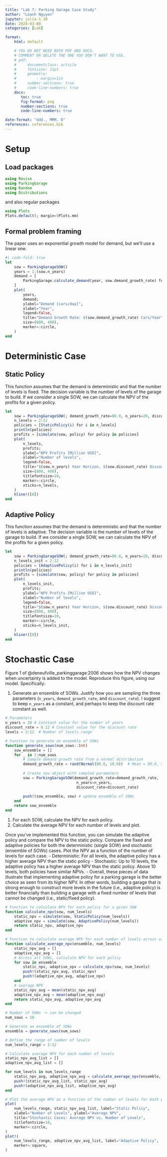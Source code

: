 ```yaml
---
title: "Lab 7: Parking Garage Case Study"
author: "Leanh Nguyen"
jupyter: julia-1.10
date: 2024-03-08
categories: [Lab]

format: 
    html: default

    # YOU DO NOT NEED BOTH PDF AND DOCX.
    # COMMENT OR DELETE THE ONE YOU DON'T WANT TO USE.
    # pdf:
    #     documentclass: article
    #     fontsize: 11pt
    #     geometry:
    #         - margin=1in  
    #     number-sections: true
    #     code-line-numbers: true
    docx: 
       toc: true
       fig-format: png
       number-sections: true
       code-line-numbers: true

date-format: "ddd., MMM. D"
references: references.bib
---
```


# Setup

## Load packages


```julia
using Revise
using ParkingGarage
using Random
using Distributions
```

and also regular packages

```julia
using Plots
Plots.default(; margin=5Plots.mm)
```

## Formal problem framing

The paper uses an exponential growth model for demand, but we'll use a linear one.

```julia
#| code-fold: true
let
    sow = ParkingGarageSOW()
    years = 1:(sow.n_years)
    demand = [
        ParkingGarage.calculate_demand(year, sow.demand_growth_rate) for year in years
    ]
    plot(
        years,
        demand;
        ylabel="Demand [cars/day]",
        xlabel="Year",
        legend=false,
        title="Demand Growth Rate: $(sow.demand_growth_rate) Cars/Year",
        size=(800, 400),
        marker=:circle,
    )
end
```

# Deterministic Case

## Static Policy

This function assumes that the demand is deterministic and that the number of levels is fixed.
The decision variable is the number of levels of the garage to build.
If we consider a single SOW, we can calculate the NPV of the profits for a given policy.

```julia
let
    sow = ParkingGarageSOW(; demand_growth_rate=80.0, n_years=20, discount_rate=0.12)
    n_levels = 2:12
    policies = [StaticPolicy(i) for i in n_levels]
    println(policies)
    profits = [simulate(sow, policy) for policy in policies]
    plot(
        n_levels,
        profits;
        ylabel="NPV Profits [Million USD]",
        xlabel="Number of levels",
        legend=false,
        title="$(sow.n_years) Year Horizon, $(sow.discount_rate) Discount, $(sow.demand_growth_rate) Demand Growth, Static Policy, Deterministic Case",
        size=(800, 400),
        titlefontsize=10,
        marker=:circle,
        xticks=n_levels,
    )
    hline!([0])
end
```

## Adaptive Policy

This function assumes that the demand is deterministic and that the number of levels is adaptive.
The decision variable is the number of levels of the garage to build.
If we consider a single SOW, we can calculate the NPV of the profits for a given policy.

```julia
let
    sow = ParkingGarageSOW(; demand_growth_rate=80.0, n_years=20, discount_rate=0.12)
    n_levels_init = 2:12
    policies = [AdaptivePolicy(i) for i in n_levels_init]
    println(policies)
    profits = [simulate(sow, policy) for policy in policies]
    plot( 
        n_levels_init,
        profits;
        ylabel="NPV Profits [Million USD]",
        xlabel="Number of levels",
        legend=false,
        title="$(sow.n_years) Year Horizon, $(sow.discount_rate) Discount, $(sow.demand_growth_rate) Demand Growth, Adaptive Policy, Deterministic Case",
        size=(800, 400),
        titlefontsize=10,
        marker=:circle,
        xticks=n_levels_init,
    )
    hline!([0])
end
```

# Stochastic Case

Figure 1 of @deneufville_parkinggarage:2006 shows how the NPV changes when uncertainty is added to the model.
Reproduce this figure, using our model.
Specifically:

1. Generate an ensemble of SOWs. Justify how you are sampling the three parameters (`n_years`, `demand_growth_rate`, and `discount_rate`). I suggest to keep `n_years` as a constant, and perhaps to keep the discount rate constant as well.

```julia

# Parameters
n_years = 20 # Constant value for the number of years
discount_rate = 0.12 # Constant value for the discount rate
levels = 2:12  # Number of levels range

# Function to generate an ensemble of SOWs
function generate_sows(num_sows::Int)
    sow_ensemble = []
    for _ in 1:num_sows
        # Sample demand growth rate from a normal distribution
        demand_growth_rate = rand(Normal(80.0, 10.0))  # Mean = 80.0, Standard deviation = 10.0
        
        # Create sow object with sampled parameters
        sow = ParkingGarageSOW(demand_growth_rate=demand_growth_rate,
                                n_years=n_years,
                                discount_rate=discount_rate)
        
        push!(sow_ensemble, sow) # update ensemble of SOWs
    end
    return sow_ensemble
end
```

1. For each SOW, calculate the NPV for each policy.
1. Calculate the average NPV for each number of levels and plot.

Once you've implemented this function, you can simulate the adaptive policy and compare the NPV to the static policy.
Compare the fixed and adaptive policies for both the deterministic (single SOW) and stochastic (ensemble of SOWs) cases.
Plot the NPV as a function of the number of levels for each case.
- Deterministic: For all levels, the adaptive policy has a higher average NPV than the static policy
- Stochastic: Up to 10 levels, the adaptive policy has a higher average NPV than the static policy. Above 10 levels, both policies have similar NPVs.
- Overall, these pieces of data illustrate that implementing adaptive policy for a parking garage is the better choice as seen from its higher NPV. In other words, building a garage that is strong enough to construct more levels in the future (i.e., adaptive policy) is better financially than building a garage with a fixed number of levels that cannot be changed (i.e., static/fixed policy).

```julia
# Function to calculate NPV for each policy for a given SOW
function calculate_npv(sow, num_levels)
    static_npv = simulate(sow, StaticPolicy(num_levels))
    adaptive_npv = simulate(sow, AdaptivePolicy(num_levels))
    return static_npv, adaptive_npv
end

# Function to calculate average NPV for each number of levels across all SOWs
function calculate_average_npv(ensemble, num_levels)
    static_npv_avg = []
    adaptive_npv_avg = []
    # Across all SOWs, calculate NPV for each policy
    for sow in ensemble
        static_npv, adaptive_npv = calculate_npv(sow, num_levels)
        push!(static_npv_avg, static_npv)
        push!(adaptive_npv_avg, adaptive_npv)
    end
    # average NPV
    static_npv_avg = mean(static_npv_avg)
    adaptive_npv_avg = mean(adaptive_npv_avg)
    return static_npv_avg, adaptive_npv_avg
end

# Number of SOWs -> can be changed
num_sows = 10

# Generate an ensemble of SOWs
ensemble = generate_sows(num_sows)

# Define the range of number of levels
num_levels_range = 2:12

# Calculate average NPV for each number of levels
static_npv_avg_list = []
adaptive_npv_avg_list = []

for num_levels in num_levels_range
    static_npv_avg, adaptive_npv_avg = calculate_average_npv(ensemble, num_levels)
    push!(static_npv_avg_list, static_npv_avg)
    push!(adaptive_npv_avg_list, adaptive_npv_avg)
end

# Plot the average NPV as a function of the number of levels for both policies
plot(
    num_levels_range, static_npv_avg_list, label="Static Policy",
    xlabel="Number of Levels", ylabel="Average NPV",
    title="Stochastic Cases: Average NPV vs. Number of Levels",
    titlefontsize=10,
    marker=:circle,
)
plot!(
    num_levels_range, adaptive_npv_avg_list, label="Adaptive Policy",
    marker=:square,
)
```

